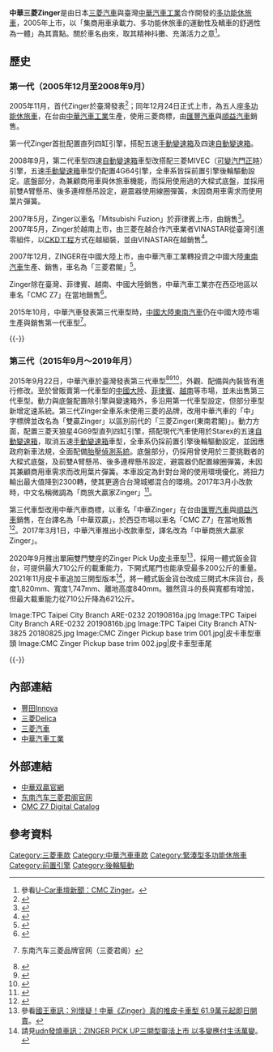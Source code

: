 {{noteTA
|G1=Cars
}}
{{Infobox Automobile
| image        = File:CMC Zinger AJJ-5872 20160606.jpg
| name         = 中華Zinger
| aka          = 三菱Zinger（臺灣、越南）<br>中華双贏（臺灣）<br> 三菱君阁（中国大陸）<br>Mitsubishi Fuzion（菲律賓）<br>CMC Z7(西亞地区)
| manufacturer = [[三菱汽车|三菱汽车]]<br>[[中華汽車工業|中華汽車]]<br>[[東南汽車|東南汽車]]
| production   = 2005年12月25日–至今
| class        = [[多功能休旅車|多功能休旅車]] (2005-現在)
| assembly     =  {{flagicon|ROC}} [[台灣|台灣]][[桃園市|桃園市]][[楊梅區|楊梅區]] ([[中華汽車工業|中華汽車工業]])<br>{{中國大陸}}[[福建省|福建省]][[福州市|福州市]] ([[東南汽車|東南汽車]])<br>
| predecessor  = 
}}

'''中華三菱Zinger'''是由日本[[三菱汽車|三菱汽車]]與臺灣[[中華汽車工業|中華汽車工業]]合作開發的[[多功能休旅車|多功能休旅車]]，2005年上市，以「集商用車承載力、多功能休旅車的運動性及轎車的舒適性為一體」為其賣點。關於車名由來，取其精神抖擻、充滿活力之意<ref>參看[https://newcar.u-car.com.tw/cmc/zinger/4541/history U-Car車壇新聞：CMC Zinger]。</ref>。

==歷史==
===第一代（2005年12月至2008年9月）===
{{Infobox Automobile generation
| image         = Mitsubishi_Zinger_China_2015-04-06.jpg 
| name          = 三菱Zinger
| manufacturer  = [[三菱汽車|三菱自動車工業]]<br>[[中華汽車工業|中華汽車]]<br>[[東南汽車|東南汽車]]<br>Vina Star
| production    = 2005-2008(中華民國)<br>2005-現今（[[中華人民共和國|中華人民共和國]]）
| predecessor   = {{tsl|en|Mitsubishi Freeca|三菱Freeca}}
| successor     = 
| class         = 
| platform      = 
| body_style    = 
| engine        = 2,351 cc[[直列四缸|直列四缸]]{{link-en|4G64型|Mitsubishi Sirius engine#4G64}}引擎<br />2,378 cc直列四缸{{link-en|4G69型|Mitsubishi Sirius engine#4G69}}({{link-ja|MIVEC|MIVEC}})引擎
| transmission  = 五速[[手動變速箱|手動變速箱]]{{link-en|4G64|Mitsubishi Sirius engine#4G64}}<br />四速[[自動變速箱|自動變速箱]]{{link-en|4G69|Mitsubishi Sirius engine#4G69}}({{link-ja|MIVEC|MIVEC}})<br />
| wheelbase     = 2,720mm
| length        = 4,585mm
| width         = 1,775mm
| height        = 1,790mm
| weight        = 
| aka           = 三菱贏家（臺灣）<br>三菱君閣（中國大陸）<br>Mitsubishi Fuzion（菲律賓）<br>CMC Z7（西亞地區）
| fuel_economy  =
| fuel_capacity = 65公升
| related       = 
| similar       = 
| designer      = 
}}

2005年11月，首代Zinger於臺灣發表<ref>{{Cite web |url=http://auto.ltn.com.tw/news/3631/2 |title=2015-09-22 【自由時報】家庭事業兩相宜！ 新一代中華汽車 Zinger 台灣發表 |accessdate=2016-08-19 |archive-date=2016-08-16 |archive-url=https://web.archive.org/web/20160816214600/http://auto.ltn.com.tw/news/3631/2 |dead-url=no }}</ref>；同年12月24日正式上市，為五人座[[多功能休旅車|多功能休旅車]]，在台由[[中華汽車工業|中華汽車工業]]生產，使用三菱商標，由[[匯豐汽車|匯豐汽車]]與[[順益關係企業|順益汽車]]銷售。

第一代Zinger首批配置{{link-en|4G64型|Mitsubishi Sirius engine#4G64}}直列四缸引擎，搭配五速[[手動變速箱|手動變速箱]]及四速[[自動變速箱|自動變速箱]]。

2008年9月，第二代車型四速[[自動變速箱|自動變速箱]]車型改搭配三菱{{link-en|4G69型|Mitsubishi Sirius engine#4G69}}MIVEC（[[可變汽門正時|可變汽門正時]]）引擎，五速[[手動變速箱|手動變速箱]]車型仍配置4G64引擎，全車系皆採前置引擎後輪驅動設定。底盤部分，為兼顧商用車與休旅車機能，而採用{{link-ja|三菱Challenger|三菱・チャレンジャー}}使用過的大樑式底盤，並採用前雙A臂懸吊、後多連桿懸吊設定，避震器使用線圈彈簧，未因商用車需求而使用葉片彈簧。

2007年5月，Zinger以車名「Mitsubishi Fuzion」於菲律賓上市，由{{link-en|菲律賓三菱汽車|Mitsubishi Motors Philippines Corporation}}銷售<ref>{{Cite web |url=http://news.u-car.com.tw/6821.html |title=2007/05/22 汽車產業放眼世界，首批Zinger整車外銷菲律賓 |accessdate=2016-08-19 |archive-date=2016-08-17 |archive-url=https://web.archive.org/web/20160817041422/http://news.u-car.com.tw/6821.html |dead-url=no }}</ref>。2007年5月，Zinger於越南上市，由三菱在越合作汽車業者VINASTAR從臺灣引進零組件，以[[CKD工程|CKD工程]]方式在越組裝，並由VINASTAR在越銷售<ref>{{Cite web |url=http://news.u-car.com.tw/9525.html |title=2008/10/06 【U-CAR】中華汽車拓展整車零件外銷，Zinger在越南當地隆重上市 |accessdate=2016-08-19 |archive-date=2016-08-17 |archive-url=https://web.archive.org/web/20160817090103/http://news.u-car.com.tw/9525.html |dead-url=no }}</ref>。

2007年12月，ZINGER在中國大陸上市，由中華汽車工業轉投資之中國大陸[[東南汽車|東南汽車]]生產、銷售，車名為「三菱君閣」<ref>{{Cite web |url=http://news.u-car.com.tw/9727.html |title=2008/11/17 Zinger前進中國，三菱君閣由東南汽車量產上市 |accessdate=2016-08-19 |archive-date=2016-09-14 |archive-url=https://web.archive.org/web/20160914041055/http://news.u-car.com.tw/9727.html |dead-url=no }}</ref>。

Zinger除在臺灣、菲律賓、越南、中國大陸銷售，中華汽車工業亦在西亞地區以車名「CMC Z7」在當地銷售<ref>{{Cite web |url=http://www.alriyadh.com/817666 |title=2013/03/14 العيسائي للسيارات موزعاً لسيارة Z7 العائلية من شركة CMC للسيارات |accessdate=2016-08-19 |archive-date=2016-09-23 |archive-url=https://web.archive.org/web/20160923233240/http://www.alriyadh.com/817666 |dead-url=no }}</ref>。

2015年10月，中華汽車發表第三代車型時，[[中國大陸|中國大陸]][[東南汽車|東南汽車]]仍在中國大陸市場生產與銷售第一代車型<ref>{{cite web |url=http://www.lancer-family.com/car.php?type=zinger |title=存档副本 |accessdate=2016-08-19 |deadurl=yes |archiveurl=https://web.archive.org/web/20161008084808/http://www.lancer-family.com/car.php?type=zinger |archivedate=2016-10-08 }} 东南汽车三菱品牌官网（三菱君阁）</ref>。

{{-}}

===第三代（2015年9月～2019年月）===
{{Infobox Automobile generation
| image         = File:CMC Zinger APF-9869 20160725.jpg
| name          = CMC Zinger
| manufacturer  = [[中華汽車工業|中華汽車工業]]
| production    = 2015年9月22日迄今
| predecessor   = 三菱Zinger
| successor     = 
| class         = 
| platform      = 
| body_style    = [[多功能休旅車|多功能休旅車]]
| engine        = 2,378 cc直列四缸{{link-en|4G69型|Mitsubishi Sirius engine#4G69}}引擎
| transmission  = 五速[[自動變速箱|自動變速箱]]
| wheelbase     = 2,720mm
| length        = 4,610mm
| width         = 1,775mm
| height        = 1,790mm
| weight        = 2,160kg
| aka           = CMC Z7
| fuel_economy  =
| fuel_capacity = 65公升
| related       = 
| similar       = 
| designer      = 
}}

2015年9月22日，中華汽車於臺灣發表第三代車型<ref>{{Cite web |url=http://www.ettoday.net/news/20150922/568303.htm |title=2015/09/22 【東森新聞雲】中華車發表全新Zinger　吳念真父子同台代言 |accessdate=2016-08-19 |archive-date=2016-08-26 |archive-url=https://web.archive.org/web/20160826171127/http://www.ettoday.net/news/20150922/568303.htm |dead-url=no }}</ref><ref>{{Cite web |url=http://news.ltn.com.tw/news/business/breakingnews/1452722 |title=2015/09/22 【自由電子報】中華汽車ZINGER攻商旅車市場 月銷量拚500輛 |accessdate=2016-08-19 |archive-date=2016-08-26 |archive-url=https://web.archive.org/web/20160826003111/http://news.ltn.com.tw/news/business/breakingnews/1452722 |dead-url=no }}</ref><ref>{{Cite web |url=http://www.appledaily.com.tw/appledaily/article/finance/20151018/36846013/ |title=2015/09/22 【蘋果日報】商旅車Zinger 車價誘人 |accessdate=2016-08-19 |archive-date=2016-08-20 |archive-url=https://web.archive.org/web/20160820023608/http://www.appledaily.com.tw/appledaily/article/finance/20151018/36846013/ |dead-url=no }}</ref>，外觀、配備與內裝皆有進行修改。至於曾販賣第一代車型的[[中國大陸|中國大陸]]、[[菲律賓|菲律賓]]、[[越南|越南]]等市場，並未出售第三代車型。動力與底盤配置除引擎與變速箱外，多沿用第一代車型設定，但部分車型新增定速系統。第三代Zinger全車系未使用三菱的品牌，改用中華汽車的「中」字標牌並改名為「雙贏Zinger」以區別前代的「三菱Zinger(東南君閣)」。動力方面，配置三菱天狼星4G69型直列四缸引擎，搭配現代汽車使用於Starex的五速[[自動變速箱|自動變速箱]]，取消五速[[手動變速箱|手動變速箱]]車型，全車系仍採前置引擎後輪驅動設定，並因應政府新車法規，全面配備[[胎壓偵測系統|胎壓偵測系統]]。底盤部分，仍採用曾使用於三菱挑戰者的大樑式底盤，及前雙A臂懸吊、後多連桿懸吊設定，避震器仍配置線圈彈簧，未因其兼顧商用車需求而改用葉片彈簧。本車設定為針對台灣的使用環境優化，將扭力輸出最大值降到2300轉，使其更適合台灣城鄉混合的環境。2017年3月小改款時，中文名稱微調為「商旅大贏家Zinger」<ref>{{Cite web |url=http://www.carnews.com/news/article/47559 |title=2017-03-04 【GOO車訊網】全新ZINGER 商旅大贏家 61.3萬起有感升級 |accessdate=2017-09-27 |archive-date=2017-09-27 |archive-url=https://web.archive.org/web/20170927112217/http://www.carnews.com/news/article/47559 |dead-url=no }}</ref>。

第三代車型改用中華汽車商標，以車名「中華Zinger」在台由[[匯豐汽車|匯豐汽車]]與[[順益關係企業|順益汽車]]銷售，在台譯名為「中華双贏」，於西亞市場以車名「CMC Z7」在當地販售<ref>{{Cite web |url=http://www.alayam.com/alayam/cars/561562/Index.html |title=2016/02/22 شركة موترسيتي تطلق CMC Z7 2016 الجديدة |accessdate=2016-08-19 |archive-date=2016-09-19 |archive-url=https://web.archive.org/web/20160919025022/http://www.alayam.com/alayam/cars/561562/Index.html |dead-url=no }}</ref>。2017年3月1日，中華汽車推出小改款車型，譯名改為「中華商旅大贏家Zinger」。

2020年9月推出單廂雙門雙座的Zinger Pick Up[[皮卡|皮卡]]車型<ref>參看[https://www.kingautos.net/296146 國王車訊：別懷疑！中華《Zinger》真的推皮卡車型 61.9萬元起即日開賣]。</ref>，採用一體式鈑金貨台，可提供最大710公斤的載重能力，下開式尾門也能承受最多200公斤的重量。2021年11月皮卡車追加三開型版本<ref>請見[https://autos.udn.com/autos/story/7825/5858378 udn發燒車訊：ZINGER PICK UP三開型靈活上市 以多變應付生活萬變]。</ref>，將一體式鈑金貨台改成三開式木床貨台，長度1,820mm、寬度1,747mm、離地高度840mm。雖然貨斗的長與寬都有增加，但最大載重能力從710公斤降為621公斤。

<gallery>
Image:TPC Taipei City Branch ARE-0232 20190816a.jpg
Image:TPC Taipei City Branch ARE-0232 20190816b.jpg
Image:TPC Taipei City Branch ATN-3825 20180825.jpg
Image:CMC Zinger Pickup base trim 001.jpg|皮卡車型車頭
Image:CMC Zinger Pickup base trim 002.jpg|皮卡車型車尾
</gallery>
{{-}}

== 內部連結 ==
*[[豐田Innova|豐田Innova]]
*[[三菱Delica|三菱Delica]]
*[[三菱汽車|三菱汽車]]
*[[中華汽車工業|中華汽車工業]]

== 外部連結 ==
{{commonscat|CMC Zinger}}
* [http://www.zinger.com.tw// 中華双贏官網]{{Wayback|url=http://www.zinger.com.tw// |date=20160822110948 }}
* [https://web.archive.org/web/20161008084808/http://www.lancer-family.com/car.php?type=zinger 东南汽车三菱君阁官网]
* [https://web.archive.org/web/20160807202431/http://cmc-motor.com/download/z7.pdf CMC Z7 Digital Catalog]

==參考資料==
{{reflist}}

[[Category:三菱車款|Category:三菱車款]]
[[Category:中華汽車車款|Category:中華汽車車款]]
[[Category:緊湊型多功能休旅車|Category:緊湊型多功能休旅車]]
[[Category:前置引擎|Category:前置引擎]]
[[Category:後輪驅動|Category:後輪驅動]]